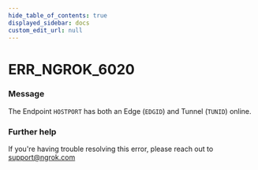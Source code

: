```yaml
---
hide_table_of_contents: true
displayed_sidebar: docs
custom_edit_url: null
---
```



# ERR_NGROK_6020

### Message
The Endpoint `HOSTPORT` has both an Edge (`EDGID`) and Tunnel (`TUNID`) online.

### Further help
If you're having trouble resolving this error, please reach out to [support@ngrok.com](mailto:support@ngrok.com?subject=Help%20with%20ERR_NGROK_6020)


<ErrorDetails error='err_ngrok_6020' />
